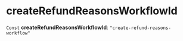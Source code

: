 
# createRefundReasonsWorkflowId

 `Const` **createRefundReasonsWorkflowId**: `"create-refund-reasons-workflow"`
